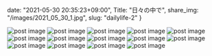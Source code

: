 date: "2021-05-30 20:35:23+09:00",
Title: "日々の中で",
share_img: "/images/2021_05_30_1.jpg",
slug: "dailylife-2"
}


<img src="/images/2021_05_15_4.jpg" alt="post image" />
<img src="/images/2021_05_15_5.jpg" alt="post image" />
<img src="/images/2021_05_15_6.jpg" alt="post image" />
<img src="/images/2021_05_15_7.jpg" alt="post image" />
<img src="/images/2021_05_30_1.jpg" alt="post image" />
<img src="/images/2021_05_30_2.jpg" alt="post image" />
<img src="/images/2021_05_30_3.jpg" alt="post image" />
<img src="/images/2021_05_30_4.jpg" alt="post image" />
<img src="/images/2021_06_06_1.jpg" alt="post image" />
<img src="/images/2021_06_06_2.jpg" alt="post image" />
<img src="/images/2021_06_06_3.jpg" alt="post image" />
<img src="/images/2021_06_06_4.jpg" alt="post image" />
<img src="/images/2021_06_06_5.jpg" alt="post image" />
<img src="/images/2021_06_06_6.jpg" alt="post image" />